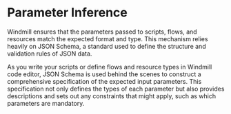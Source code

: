 
# Parameter Inference

Windmill ensures that the parameters passed to scripts, flows, and resources match the expected format and type. This mechanism relies heavily on JSON Schema, a standard used to define the structure and validation rules of JSON data.

As you write your scripts or define flows and resource types in Windmill code editor, JSON Schema is used behind the scenes to construct a comprehensive specification of the expected input parameters. This specification not only defines the types of each parameter but also provides descriptions and sets out any constraints that might apply, such as which parameters are mandatory.

<div class="grid grid-cols-2 gap-6 mb-4">
    <DocCard
        title="JSON Schema and Parsing"
        description="JSON Schemas are used for defining the input specification for scripts and flows, and specifying resource types."
        href="/docs/core_concepts/json_schema_and_parsing"
    />
</div>